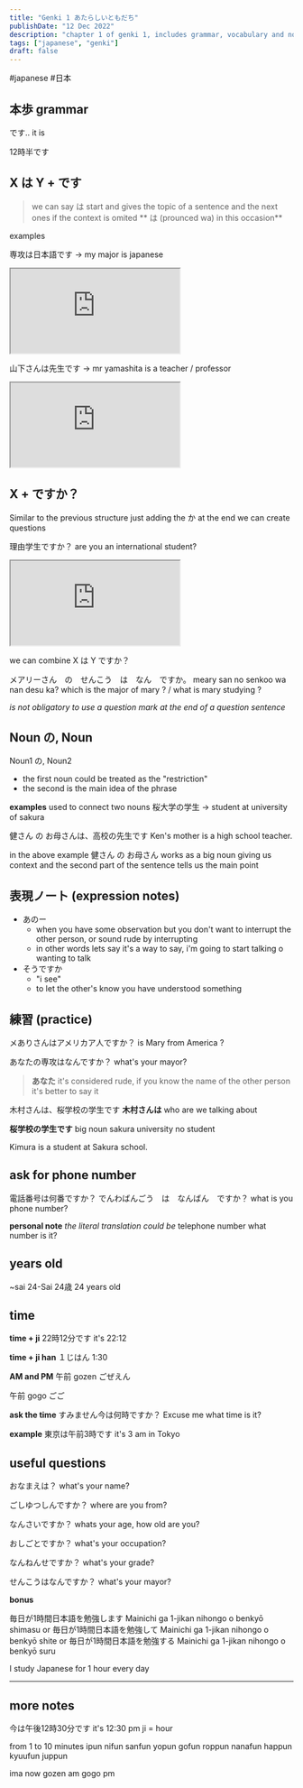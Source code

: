 ```yaml
---
title: "Genki 1 あたらしいともだち"
publishDate: "12 Dec 2022"
description: "chapter 1 of genki 1, includes grammar, vocabulary and notes"
tags: ["japanese", "genki"]
draft: false
---
```


#japanese #日本

## 本歩 grammar

です.. it is

12時半です

## X は Y + です

> we can say は start and gives the topic of a sentence and the next ones if the context is omited
> ** は (prounced wa) in this occasion**

examples

専攻は日本語です -> my major is japanese
<iframe src="https://drive.google.com/file/d/1mDgmuKiBPbuZxsgcTzLbsG8efV1GxBTZ/preview" allow="autoplay"></iframe>

山下さんは先生です -> mr yamashita is a teacher / professor
<iframe src="https://drive.google.com/file/d/1WIl-VjhIMugRAoH_OQEh0mLuEf_lBu8U/preview"
allow="autoplay"></iframe>

## X + ですか？

Similar to the previous structure just adding the か at the end we can create questions

理由学生ですか？ are you an international student?
<iframe src="https://drive.google.com/file/d/1_DCs-2BSHZ_cfrrmH1HzxbekbbcjcVZN/preview" allow="autoplay"></iframe>

we can combine X は Y ですか？

メアリーさん　の　せんこう　は　なん　ですか。
meary san no senkoo wa nan desu ka?
which is the major of mary ? / what is mary studying ?

*is not obligatory to use a question mark at the end of a question sentence*

## Noun の, Noun

Noun1 の, Noun2
- the first noun could be treated as the "restriction"
- the second is the main idea of the phrase

**examples**
used to connect two nouns
桜大学の学生 -> student at university of sakura

健さん の お母さんは、高校の先生です
Ken's mother is a high school teacher.

in the above example
健さん の お母さん
works as a big noun giving us context
and the second part of the sentence tells us the main point

## 表現ノート (expression notes)
- あのー
	- when you have some observation but you don't want to interrupt the other person, or sound rude by interrupting
	- in other words lets say it's a way to say, i'm going to start talking o wanting to talk
- そうですか
	- "i see"
	- to let the other's know you have understood something

## 練習 (practice)

メありさんはアメリカア人ですか？
is Mary from America ?

あなたの専攻はなんですか？
what's your mayor?

> **あなた** it's considered rude, if you know the name of the other person it's better to say it

木村さんは、桜学校の学生です
**木村さんは** who are we talking about

**桜学校の学生です** big noun
sakura university  no student

Kimura is a student at Sakura school.

## ask for phone number

電話番号は何番ですか？
でんわばんごう　は　なんばん　ですか？
what is you phone number?

**personal note**
*the literal translation could be*
telephone number what number is it?

## years old

~sai
24-Sai
24歳 24 years old

## time

**time + ji**
22時12分です
it's 22:12

**time + ji han**
１じはん
1:30

**AM and PM**
午前
gozen
ごぜえん

午前
gogo
ごご

**ask the time**
すみません今は何時ですか？
Excuse me what time is it?

**example**
東京は午前3時です
it's 3 am in Tokyo

## useful questions

おなまえは？
what's your name?

ごしゆつしんですか？
where are you from?

なんさいですか？
whats your age, how old are you?

おしごとですか？
what's your occupation?

なんねんせですか？
what's your grade?

せんこうはなんですか？
what's your mayor?

**bonus**

毎日が1時間日本語を勉強します
Mainichi ga 1-jikan nihongo o benkyō shimasu
or
毎日が1時間日本語を勉強して
Mainichi ga 1-jikan nihongo o benkyō shite
or
毎日が1時間日本語を勉強する
Mainichi ga 1-jikan nihongo o benkyō suru

I study Japanese for 1 hour every day

---
## more notes
今は午後12時30分です
it's 12:30 pm
ji = hour

from 1 to 10 minutes
ipun
nifun
sanfun
yopun
gofun
roppun
nanafun
happun
kyuufun
juppun

ima now
gozen am
gogo pm
